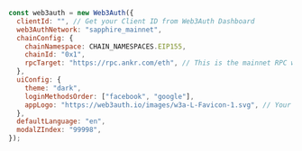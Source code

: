 ```javascript
const web3auth = new Web3Auth({
  clientId: "", // Get your Client ID from Web3Auth Dashboard
  web3AuthNetwork: "sapphire_mainnet",
  chainConfig: {
    chainNamespace: CHAIN_NAMESPACES.EIP155,
    chainId: "0x1",
    rpcTarget: "https://rpc.ankr.com/eth", // This is the mainnet RPC we have added, please pass on your own endpoint while creating an app
  },
  uiConfig: {
    theme: "dark",
    loginMethodsOrder: ["facebook", "google"],
    appLogo: "https://web3auth.io/images/w3a-L-Favicon-1.svg", // Your App Logo Here
  },
  defaultLanguage: "en",
  modalZIndex: "99998",
});
```

